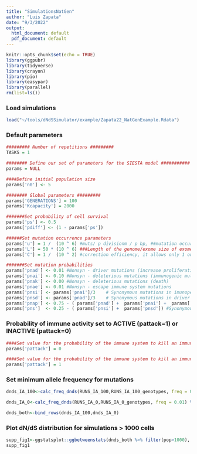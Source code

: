 ```yaml
---
title: "SimulationsNatGen"
author: "Luis Zapata"
date: "9/3/2022"
output:
  html_document: default
  pdf_document: default
---
```


```r
knitr::opts_chunk$set(echo = TRUE)
library(ggpubr)
library(tidyverse)
library(crayon)
library(pio)
library(easypar)
library(parallel)
rm(list=ls())
```

### Load simulations

```r
load("~/tools/dNdSSimulator/example/Zapata22_NatGenExample.Rdata")
```

### Default parameters

```r
######### Number of repetitions #########
TASKS = 1

######## Define our set of parameters for the SIESTA model ###########
params = NULL

####Define initial population size
params['n0'] <- 5

######## Global parameters #########
params['GENERATIONS'] = 100
params['Kcapacity'] = 2000

#######Set probability of cell survival
params['ps'] <- 0.5
params['pdiff'] <- (1 - params['ps'])

######Set mutation occurrence parameters
params['u'] = 1 /  (10 ^ 6) #muts/ p divisionm / p bp, ##mutation occurrence/ polymerase error
params['L'] = 50 * (10 ^ 6) ###Length of the genome/exome size of exome syn plus nonsyn mutations
params['C'] = 1 /  (10 ^ 2) #correction efficiency, it allows only 1 out of X number of mutations to be preserved at each cell division

#######Set mutation probabilities
params['pnad'] <- 0.01 #Nonsyn - driver mutations (increase proliferation rate, oncogenes/ reduce correction efficiency, mut_modifiers, decrease death rate)
params['pnai'] <- 0.10 #Nonsyn - deleterious mutations (immunogenic mutations)
params['pnak'] <- 0.00 #Nonsyn - deleterious mutations (death)
params['pnae'] <- 0.01 #Nonsyn - escape immune system mutations
params['pnsi'] <- params['pnai']/3    # Synonymous mutations in imunopeptidome
params['pnsd'] <- params['pnad']/3    # Synonymous mutations in driver
params['pnap'] <- 0.75 - ( params['pnad'] +  params['pnai'] +  params['pnae'] +  params['pnak']) #Nonsyn - passenger mutations
params['pns']  <- 0.25 - ( params['pnsi'] +  params['pnsd']) #Synonymous mutations

```

### Probability of immune activity set to ACTIVE (pattack=1) or INACTIVE (pattack=0)

```r
####Set value for the probability of the immune system to kill an immunogenic population with probability 0 = INACTIVE
params['pattack'] = 0

####Set value for the probability of the immune system to kill an immunogenic population with probability 0 = ACTIVE
params['pattack'] = 1
```


### Set minimum allele frequency for mutations

```r
dnds_IA_100<-calc_freq_dnds(RUNS_IA_100,RUNS_IA_100_genotypes, freq = 0.01) %>% set_params(.,mod = "A",imm = "ACTIVE",esc = 0)

dnds_IA_0<-calc_freq_dnds(RUNS_IA_0,RUNS_IA_0_genotypes, freq = 0.01) %>% set_params(.,mod = "A",imm = "INACTIVE",esc = 0)

dnds_both<-bind_rows(dnds_IA_100,dnds_IA_0)
```

### Plot dN/dS distribution for simulations > 1000 cells

```r

supp_fig1<-ggstatsplot::ggbetweenstats(dnds_both %>% filter(pop>1000), x = "immune", y = "dnds_immune",plot.type = "box", type = "np",ylab = "Immune dN/dS", xlab = "Immune system")
supp_fig1

```

